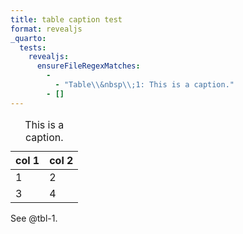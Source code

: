 ```yaml
---
title: table caption test
format: revealjs
_quarto:
  tests:
    revealjs:
      ensureFileRegexMatches:
        - 
          - "Table\\&nbsp\\;1: This is a caption."
        - []
---
```


::: {#tbl-1}

```{=html}
<table>
  <caption>This is a caption.</caption>
  <thead>
  <tr><th>col 1</th><th>col 2</th></tr>
  </thead>
  <tbody>
  <tr><td>1</td><td>2</td></tr>
  <tr><td>3</td><td>4</td></tr>
  </tbody>
</table>
```

:::

See @tbl-1.